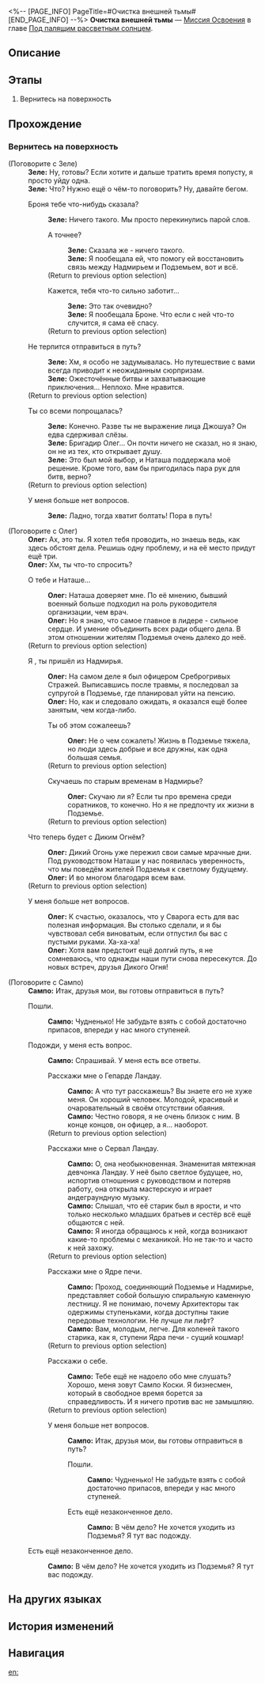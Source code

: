 <%-- [PAGE_INFO]
PageTitle=#Очистка внешней тьмы#
[END_PAGE_INFO] --%>
{{Дополнить|Диалоги.}}
{{Миссия Инфобокс
|id              = 1011003
|Название        = 
|Изображение     = Миссия Очистка внешней тьмы.png
|Тип             = Миссия Освоения
|Событие         = 
|Глава           = Под палящим рассветным солнцем
|Условия         = 
* Завершена [[Миссия Освоения]] «[[Мы не умеем прощаться]]»
* Достигните [[Уровень Равновесия|Уровня Равновесия]] 1
|Персонажи       = Зеле; Олег; Первопроходец; Сампо
|СтартЛокация    = [[Ярило-VI]] — [[Камнеград]]
|Мир             = Ярило-VI
|Предыдущая      = Мы не умеем прощаться
|Следующая       = Не сотвори кумира
|Награды         = Опыт Освоения*300; Конденсированный эфир*3; Кредиты*8 000
}}
'''Очистка внешней тьмы''' — [[Миссия Освоения]] в главе [[Под палящим рассветным солнцем]].

==Описание==
{{Описание|Вы обходите стражей и добираетесь до мастерской «Незимье», где заручаетесь поддержкой Сервал. Она проведёт вас к Запретной зоне Среброгривых Стражей и Стелларону.}}

==Этапы==
# Вернитесь на поверхность

==Прохождение==
{{Дополнить}}

===Вернитесь на поверхность===
{{Описание миссии|тип=Миссия Освоения|локация=Камнеград|Чем дальше вы углубляетесь под землю, тем сложнее отличить ледяную породу свода от неба.<br />Пришло время вернуться на поверхность... Но без посторонней помощи у вас ничего не получается, иначе вы бы уже выбрались отсюда, не так ли?<br />Члены Дикого Огня передают вам привет от Брони. Они готовы показать вам путь... Только на гида не жалуйтесь.<br />Что же, подготовив себя морально, вы идёте за Сампо.}}
{{Диалог Начало}}

;(Поговорите с Зеле)
:'''Зеле:''' Ну, готовы? Если хотите и дальше тратить время попусту, я просто уйду одна.
:'''Зеле:''' Что? Нужно ещё о чём-то поговорить? Ну, давайте бегом.
:{{Диалог|Разговор}} Броня тебе что-нибудь сказала?
::'''Зеле:''' Ничего такого. Мы просто перекинулись парой слов.
::{{Диалог|Стрелка}} А точнее?
:::'''Зеле:''' Сказала же - ничего такого.
:::'''Зеле:''' Я пообещала ей, что помогу ей восстановить связь между Надмирьем и Подземьем, вот и всё.
::;(Return to previous option selection)
::{{Диалог|Стрелка}} Кажется, тебя что-то сильно заботит...
:::'''Зеле:''' Это так очевидно?
:::'''Зеле:''' Я пообещала Броне. Что если с ней что-то случится, я сама её спасу.
::;(Return to previous option selection)
:{{Диалог|Разговор}} Не терпится отправиться в путь?
::'''Зеле:''' Хм, я особо не задумывалась. Но путешествие с вами всегда приводит к неожиданным сюрпризам.
::'''Зеле:''' Ожесточённые битвы и захватывающие приключения... Неплохо. Мне нравится.
:;(Return to previous option selection)
:{{Диалог|Разговор}} Ты со всеми попрощалась?
::'''Зеле:''' Конечно. Разве ты не {{MC|ж=видела|м=видел}} выражение лица Джошуа? Он едва сдерживал слёзы.
::'''Зеле:''' Бригадир Олег... Он почти ничего не сказал, но я знаю, он не из тех, кто открывает душу.
::'''Зеле:''' Это был мой выбор, и Наташа поддержала моё решение. Кроме того, вам бы пригодилась пара рук для битв, верно?
:;(Return to previous option selection)
:{{Диалог|Выход}} У меня больше нет вопросов.
::'''Зеле:''' Ладно, тогда хватит болтать! Пора в путь!

;(Поговорите с Олег)
:'''Олег:''' Ах, это ты. Я хотел тебя проводить, но знаешь ведь, как здесь обстоят дела. Решишь одну проблему, и на её место придут ещё три.
:'''Олег:''' Хм, ты что-то {{MC|ж=хотела|м=хотел}} спросить?
:{{Диалог|Разговор}} О тебе и Наташе...
::'''Олег:''' Наташа доверяет мне. По её мнению, бывший военный больше подходил на роль руководителя организации, чем врач.
::'''Олег:''' Но я знаю, что самое главное в лидере - сильное сердце. И умение объединить всех ради общего дела. В этом отношении жителям Подземья очень далеко до неё.
:;(Return to previous option selection)
:{{Диалог|Разговор}} Я {{MC|ж=слышала|м=слышал}}, ты пришёл из Надмирья.
::'''Олег:''' На самом деле я был офицером Среброгривых Стражей. Выписавшись после травмы, я последовал за супругой в Подземье, где планировал уйти на пенсию.
::'''Олег:''' Но, как и следовало ожидать, я оказался ещё более занятым, чем когда-либо.
::{{Диалог|Стрелка}} Ты об этом сожалеешь?
:::'''Олег:''' Не о чем сожалеть! Жизнь в Подземье тяжела, но люди здесь добрые и все дружны, как одна большая семья.
::;(Return to previous option selection)
::{{Диалог|Стрелка}} Скучаешь по старым временам в Надмирье?
:::'''Олег:''' Скучаю ли я? Если ты про времена среди соратников, то конечно. Но я не предпочту их жизни в Подземье.
::;(Return to previous option selection)
:{{Диалог|Разговор}} Что теперь будет с Диким Огнём?
::'''Олег:''' Дикий Огонь уже пережил свои самые мрачные дни. Под руководством Наташи у нас появилась уверенность, что мы поведём жителей Подземья к светлому будущему.
::'''Олег:''' И во многом благодаря всем вам.
:;(Return to previous option selection)
:{{Диалог|Выход}} У меня больше нет вопросов.
::'''Олег:''' К счастью, оказалось, что у Сварога есть для вас полезная информация. Вы столько сделали, и я бы чувствовал себя виноватым, если отпустил бы вас с пустыми руками. Ха-ха-ха!
::'''Олег:''' Хотя вам предстоит ещё долгий путь, я не сомневаюсь, что однажды наши пути снова пересекутся. До новых встреч, друзья Дикого Огня!

;(Поговорите с Сампо)
:'''Сампо:''' Итак, друзья мои, вы готовы отправиться в путь?
:{{Диалог|Стрелка}} Пошли.
::'''Сампо:''' Чудненько! Не забудьте взять с собой достаточно припасов, впереди у нас много ступеней.
:{{Диалог|Стрелка}} Подожди, у меня есть вопрос.
::'''Сампо:''' Спрашивай. У меня есть все ответы.
::{{Диалог|Разговор}} Расскажи мне о Гепарде Ландау.
:::'''Сампо:''' А что тут расскажешь? Вы знаете его не хуже меня. Он хороший человек. Молодой, красивый и очаровательный в своём отсутствии обаяния.
:::'''Сампо:''' Честно говоря, я не очень близок с ним. В конце концов, он офицер, а я... наоборот.
::;(Return to previous option selection)
::{{Диалог|Разговор}} Расскажи мне о Сервал Ландау.
:::'''Сампо:''' О, она необыкновенная. Знаменитая мятежная девчонка Ландау. У неё было светлое будущее, но, испортив отношения с руководством и потеряв работу, она открыла мастерскую и играет андеграундную музыку.
:::'''Сампо:''' Слышал, что её старик был в ярости, и что только несколько младших братьев и сестёр всё ещё общаются с ней.
:::'''Сампо:''' Я иногда обращаюсь к ней, когда возникают какие-то проблемы с механикой. Но не так-то и часто к ней захожу.
::;(Return to previous option selection)
::{{Диалог|Разговор}} Расскажи мне о Ядре печи.
:::'''Сампо:''' Проход, соединяющий Подземье и Надмирье, представляет собой большую спиральную каменную лестницу. Я не понимаю, почему Архитекторы так одержимы ступеньками, когда доступны такие передовые технологии. Не лучше ли лифт?
:::'''Сампо:''' Вам, молодым, легче. Для коленей такого старика, как я, ступени Ядра печи - сущий кошмар!
::;(Return to previous option selection)
::{{Диалог|Разговор}} Расскажи о себе.
:::'''Сампо:''' Тебе ещё не надоело обо мне слушать? Хорошо, меня зовут Сампо Коски. Я бизнесмен, который в свободное время борется за справедливость. И я ничего против вас не замышляю.
::;(Return to previous option selection)
::{{Диалог|Стрелка}} У меня больше нет вопросов.
:::'''Сампо:''' Итак, друзья мои, вы готовы отправиться в путь?
:::{{Диалог|Стрелка}} Пошли.
::::'''Сампо:''' Чудненько! Не забудьте взять с собой достаточно припасов, впереди у нас много ступеней.
:::{{Диалог|Выход}} Есть ещё незаконченное дело.
::::'''Сампо:''' В чём дело? Не хочется уходить из Подземья? Я тут вас подожду.
:{{Диалог|Выход}} Есть ещё незаконченное дело.
::'''Сампо:''' В чём дело? Не хочется уходить из Подземья? Я тут вас подожду.
{{Диалог Конец}}

==На других языках==
{{На других языках
|en   = Cleanse in the Darkness Outside
|zhs  = 在屋外的黑暗中洗涤
|zht  = 在屋外的黑暗中洗滌
|ja   = 屋外の闇の中で
|ko   = 옥외의 어둠 속 세척
|es   = Purificación en la oscuridad externa
|fr   = Raser les murs
|ru   = Очистка внешней тьмы
|th   = ชะล้างท่ามกลางความมืดภายนอก
|vi   = Gột Rửa Trong Bóng Tối Bên Ngoài
|de   = Reinigung in der Dunkelheit da draußen
|id   = Pencucian di Luar Kegelapan
|pt   = Limpeza na Escuridão Lá Fora
}}

==История изменений==
{{История изменений|3.5}}

==Навигация==
{{Миссия Освоения Навбокс|Глава }}

[[en:]]
